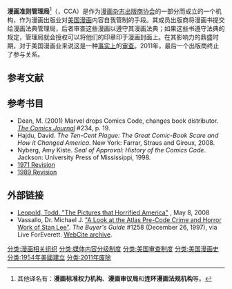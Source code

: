 '''漫画准则管理局'''<ref>其他译名有：'''漫画标准权力机构'''、'''漫画审议局'''和'''连环漫画法规机构'''等。</ref>（{{lang-en|Comics Code Authority}}，CCA）是作为[[漫画杂志出版商协会|漫画杂志出版商协会]]的一部分而成立的一个机构，作为漫画出版业对[[美国漫画|美国漫画]]内容自我管制的手段。其成员出版商将漫画书提交给漫画法典管理局，后者审查这些漫画以遵守其漫画法典；如果这些书遵守法典的规定，管理局就会授权可以将他们的印章印于漫画封面上。在其影响力的鼎盛时期，对于美国漫画业来说这是一种[[de_facto|事实上]]的[[审查制度|审查]]。2011年，最后一个出版商终止了参与关系。
==参考文献==
{{Reflist}}

==参考书目==
*Dean, M. (2001) Marvel drops Comics Code, changes book distributor. ''[[The_Comics_Journal|The Comics Journal]]'' #234, p. 19.
*Hajdu, David. ''The Ten-Cent Plague: The Great Comic-Book Scare and How it Changed America''. New York: Farrar, Straus and Giroux, 2008.
*Nyberg, Amy Kiste. ''Seal of Approval: History of the Comics Code''. Jackson: University Press of Mississippi, 1998.
*[https://web.archive.org/web/20110706044942/http://www.reocities.com/Athens/8580/cca2.html 1971 Revision]
*[https://web.archive.org/web/20100709063557/http://www.reocities.com/Athens/8580/cca3.html 1989 Revision]

==外部链接==
{{wikisource|1954年漫画书法典}}
* [http://www.cnn.com/2008/SHOWBIZ/books/05/08/comic.books Leopold, Todd. "The Pictures that Horrified America"] {{Wayback|url=http://www.cnn.com/2008/SHOWBIZ/books/05/08/comic.books |date=20201029085625 }}, May 8, 2008
*Vassallo, Dr. Michael J. [http://www.ess.comics.org/ess/docvstan.html "A Look at the Atlas Pre-Code Crime and Horror Work of Stan Lee"]. ''The Buyer's Guide'' #1258 (December 26, 1997), via Live ForEverett.  [http://www.webcitation.org/5lXOIlOSW WebCite archive].

[[分类:漫画相关组织|分类:漫画相关组织]]
[[分类:媒体内容分级制度|分类:媒体内容分级制度]]
[[分类:美国审查制度|分类:美国审查制度]]
[[分类:美国漫画史|分类:美国漫画史]]
[[分类:1954年美國建立|分类:1954年美國建立]]
[[分类:2011年废除|分类:2011年废除]]